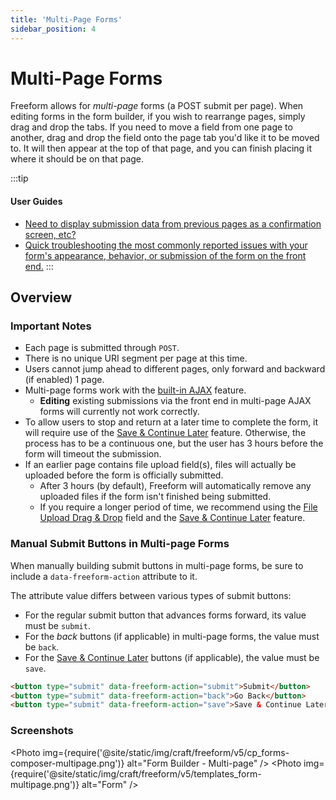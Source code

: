 ```yaml
---
title: 'Multi-Page Forms'
sidebar_position: 4
---
```



# Multi-Page Forms

Freeform allows for _multi-page_ forms (a POST submit per page). When editing forms in the form builder, if you wish to rearrange pages, simply drag and drop the tabs. If you need to move a field from one page to another, drag and drop the field onto the page tab you'd like it to be moved to. It will then appear at the top of that page, and you can finish placing it where it should be on that page.

:::tip

#### User Guides

- [Need to display submission data from previous pages as a confirmation screen, etc?](../guides/dynamic-data/displaying-submission-data-from-previous-pages.mdx)
- [Quick troubleshooting the most commonly reported issues with your form's appearance, behavior, or submission of the form on the front end.](../guides/testing/troubleshooting-form-issues.mdx)
:::

## Overview

### Important Notes

- Each page is submitted through `POST`.
- There is no unique URI segment per page at this time.
- Users cannot jump ahead to different pages, only forward and backward (if enabled) 1 page.
- Multi-page forms work with the [built-in AJAX](../guides/templating/ajax-forms.mdx) feature.
  - **Editing** existing submissions via the front end in multi-page AJAX forms will currently not work correctly.
- To allow users to stop and return at a later time to complete the form, it will require use of the [Save & Continue Later](./save-continue-later.mdx) feature. Otherwise, the process has to be a continuous one, but the user has 3 hours before the form will timeout the submission.
- If an earlier page contains file upload field(s), files will actually be uploaded before the form is officially submitted.
  - After 3 hours (by default), Freeform will automatically remove any uploaded files if the form isn't finished being submitted.
  - If you require a longer period of time, we recommend using the [File Upload Drag & Drop](./fields.mdx#file-upload-drag--drop) field and the [Save & Continue Later](./save-continue-later.mdx) feature.

### Manual Submit Buttons in Multi-page Forms

When manually building submit buttons in multi-page forms, be sure to include a `data-freeform-action` attribute to it.

The attribute value differs between various types of submit buttons:

- For the regular submit button that advances forms forward, its value must be `submit`.
- For the _back_ buttons (if applicable) in multi-page forms, the value must be `back`.
- For the [Save & Continue Later](./save-continue-later.mdx) buttons (if applicable), the value must be `save`.

```html showLineNumbers
<button type="submit" data-freeform-action="submit">Submit</button>
<button type="submit" data-freeform-action="back">Go Back</button>
<button type="submit" data-freeform-action="save">Save & Continue Later</button>
```

### Screenshots

<Photo
  img={require('@site/static/img/craft/freeform/v5/cp_forms-composer-multipage.png')}
  alt="Form Builder - Multi-page"
/>
<Photo
  img={require('@site/static/img/craft/freeform/v5/templates_form-multipage.png')}
  alt="Form"
/>
